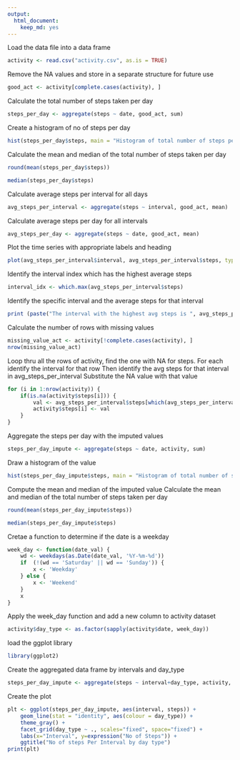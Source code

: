 ```yaml
---
output: 
  html_document: 
    keep_md: yes
---
```

Load the data file into a data frame
```r
activity <- read.csv("activity.csv", as.is = TRUE)
```

Remove the NA values and store in a separate structure for future use
```r
good_act <- activity[complete.cases(activity), ]
```

Calculate the total number of steps taken per day
```r
steps_per_day <- aggregate(steps ~ date, good_act, sum)
```

Create a histogram of no of steps per day
```r
hist(steps_per_day$steps, main = "Histogram of total number of steps per day", xlab = "Steps per day")
```

Calculate the mean and median of the total number of steps taken per day
```r
round(mean(steps_per_day$steps))
```

```r
median(steps_per_day$steps)
```

Calculate average steps per interval for all days 
```r
avg_steps_per_interval <- aggregate(steps ~ interval, good_act, mean)
```

Calculate average steps per day for all intervals 
```r
avg_steps_per_day <- aggregate(steps ~ date, good_act, mean)
```

Plot the time series with appropriate labels and heading
```r
plot(avg_steps_per_interval$interval, avg_steps_per_interval$steps, type='l', col=1, main="Average number of steps by Interval", xlab="Time Intervals", ylab="Average number of steps")
```

Identify the interval index which has the highest average steps
```r
interval_idx <- which.max(avg_steps_per_interval$steps)
```

Identify the specific interval and the average steps for that interval
```r
print (paste("The interval with the highest avg steps is ", avg_steps_per_interval[interval_idx, ]$interval, " and the no of steps for that interval is ", round(avg_steps_per_interval[interval_idx, ]$steps, digits = 1)))
```

Calculate the number of rows with missing values
```r
missing_value_act <- activity[!complete.cases(activity), ]
nrow(missing_value_act)
```

Loop thru all the rows of activity, find the one with NA for steps.
For each identify the interval for that row
Then identify the avg steps for that interval in avg_steps_per_interval
Substitute the NA value with that value
```r

for (i in 1:nrow(activity)) {
    if(is.na(activity$steps[i])) {
        val <- avg_steps_per_interval$steps[which(avg_steps_per_interval$interval == activity$interval[i])]
        activity$steps[i] <- val 
    }
}
```

Aggregate the steps per day with the imputed values
```r
steps_per_day_impute <- aggregate(steps ~ date, activity, sum)
```

Draw a histogram of the value 
```r
hist(steps_per_day_impute$steps, main = "Histogram of total number of steps per day (IMPUTED)", xlab = "Steps per day")
```

Compute the mean and median of the imputed value
Calculate the mean and median of the total number of steps taken per day
```r
round(mean(steps_per_day_impute$steps))
```
```r
median(steps_per_day_impute$steps)
```

Cretae a function to determine if the date is a weekday
```r
week_day <- function(date_val) {
    wd <- weekdays(as.Date(date_val, '%Y-%m-%d'))
    if  (!(wd == 'Saturday' || wd == 'Sunday')) {
        x <- 'Weekday'
    } else {
        x <- 'Weekend'
    }
    x
}
```

Apply the week_day function and add a new column to activity dataset
```r
activity$day_type <- as.factor(sapply(activity$date, week_day))
```

load the ggplot library
```r
library(ggplot2)
```

Create the aggregated data frame by intervals and day_type
```r
steps_per_day_impute <- aggregate(steps ~ interval+day_type, activity, mean)
```

Create the plot
```r
plt <- ggplot(steps_per_day_impute, aes(interval, steps)) +
    geom_line(stat = "identity", aes(colour = day_type)) +
    theme_gray() +
    facet_grid(day_type ~ ., scales="fixed", space="fixed") +
    labs(x="Interval", y=expression("No of Steps")) +
    ggtitle("No of steps Per Interval by day type")
print(plt)
```